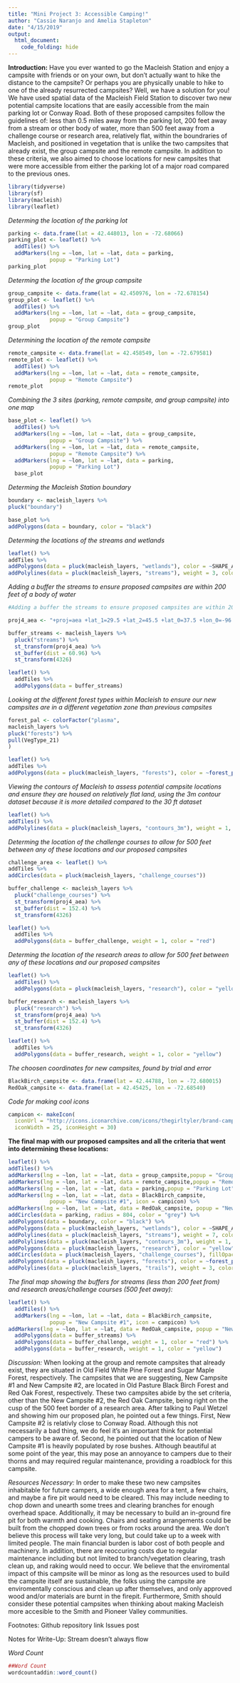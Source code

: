 ```yaml
---
title: "Mini Project 3: Accessible Camping!"
author: "Cassie Naranjo and Amelia Stapleton"
date: "4/15/2019"
output: 
  html_document:
    code_folding: hide
---
```

**Introduction:**
Have you ever wanted to go the Macleish Station and enjoy a campsite with friends or on your own, but don't actually want to hike the distance to the campsite? Or perhaps you are physically unable to hike to one of the already resurrected campsites? Well, we have a solution for you! We have used spatial data of the Macleish Field Station to discover two new potential campsite locations that are easily accessible from the main parking lot or Conway Road. Both of these proposed campsites follow the guidelines of: less than 0.5 miles away from the parking lot, 200 feet away from a stream or other body of water, more than 500 feet away from a challenge course or research area, relatively flat, within the boundraries of Macleish, and positioned in vegetation that is unlike the two campsites that already exist, the group campsite and the remote campsite. In addition to these criteria, we also aimed to choose locations for new campsites that were more accessible from either the parking lot of a major road compared to the previous ones. 

```r
library(tidyverse)
library(sf)
library(macleish)
library(leaflet)
```
*Determing the location of the parking lot*
```r

parking <- data.frame(lat = 42.448013, lon = -72.68066)
parking_plot <- leaflet() %>%
  addTiles() %>%
  addMarkers(lng = ~lon, lat = ~lat, data = parking,
             popup = "Parking Lot")
parking_plot
```
*Determing the location of the group campsite*
```r

group_campsite <- data.frame(lat = 42.450976, lon = -72.678154)
group_plot <- leaflet() %>%
  addTiles() %>%
  addMarkers(lng = ~lon, lat = ~lat, data = group_campsite,
             popup = "Group Campsite")
group_plot
```
*Determining the location of the remote campsite*
```r

remote_campsite <- data.frame(lat = 42.458549, lon = -72.679581)
remote_plot <- leaflet() %>%
  addTiles() %>%
  addMarkers(lng = ~lon, lat = ~lat, data = remote_campsite,
             popup = "Remote Campsite")
remote_plot
```
*Combining the 3 sites (parking, remote campsite, and group campsite) into one map*
```r

base_plot <- leaflet() %>%
  addTiles() %>%
  addMarkers(lng = ~lon, lat = ~lat, data = group_campsite,
             popup = "Group Campsite") %>%
  addMarkers(lng = ~lon, lat = ~lat, data = remote_campsite,
             popup = "Remote Campsite") %>%
  addMarkers(lng = ~lon, lat = ~lat, data = parking,
             popup = "Parking Lot") 
  base_plot
```
*Determing the Macleish Station boundary*
```r

boundary <- macleish_layers %>% 
pluck("boundary")

base_plot %>%
addPolygons(data = boundary, color = "black")
```
*Determing the locations of the streams and wetlands*
```r

leaflet() %>%
addTiles %>% 
addPolygons(data = pluck(macleish_layers, "wetlands"), color = ~SHAPE_AREA, popup = ~IT_VALDESC) %>%
addPolylines(data = pluck(macleish_layers, "streams"), weight = 3, color = "orange")
```
*Adding a buffer the streams to ensure proposed campsites are within 200 feet of a body of water*
```r
#Adding a buffer the streams to ensure proposed campsites are within 200 feet of a body of water

proj4_aea <- "+proj=aea +lat_1=29.5 +lat_2=45.5 +lat_0=37.5 +lon_0=-96 +x_0=0 +y_0=0 +ellps=GRS80 +datum=NAD83 +units=m +no_defs"

buffer_streams <- macleish_layers %>%
  pluck("streams") %>%
  st_transform(proj4_aea) %>%
  st_buffer(dist = 60.96) %>%
  st_transform(4326)

leaflet() %>%
  addTiles %>% 
  addPolygons(data = buffer_streams)
```
*Looking at the different forest types within Macleish to ensure our new campsites are in a different vegetation zone than previous campsites*
```r

forest_pal <- colorFactor("plasma", 
macleish_layers %>%
pluck("forests") %>%
pull(VegType_21)
)

leaflet() %>%
addTiles %>% 
addPolygons(data = pluck(macleish_layers, "forests"), color = ~forest_pal(VegType_21), fillOpacity = 0.8, weight = 0.1, popup = ~Sheet1__Na)
```
*Viewing the contours of Macleish to assess potential campsite locations and ensure they are housed on relatively flat land, using the 3m contour dataset because it is more detailed compared to the 30 ft dataset*
```r

leaflet() %>%
addTiles() %>%
addPolylines(data = pluck(macleish_layers, "contours_3m"), weight = 1, color = "red") 
```
*Determing the location of the challenge courses to allow for 500 feet between any of these locations and our proposed campsites*
```r

challenge_area <- leaflet() %>%
addTiles %>% 
addCircles(data = pluck(macleish_layers, "challenge_courses"))

buffer_challenge <- macleish_layers %>%
  pluck("challenge_courses") %>%
  st_transform(proj4_aea) %>%
  st_buffer(dist = 152.4) %>%
  st_transform(4326)

leaflet() %>%
  addTiles %>% 
  addPolygons(data = buffer_challenge, weight = 1, color = "red")
```
*Determing the location of the research areas to allow for 500 feet between any of these locations and our proposed campsites*
```r

leaflet() %>%
  addTiles() %>%
  addPolygons(data = pluck(macleish_layers, "research"), color = "yellow")

buffer_research <- macleish_layers %>%
  pluck("research") %>%
  st_transform(proj4_aea) %>%
  st_buffer(dist = 152.4) %>%
  st_transform(4326)

leaflet() %>%
  addTiles %>% 
  addPolygons(data = buffer_research, weight = 1, color = "yellow")

```
*The choosen coordinates for new campsites, found by trial and error*
```r

BlackBirch_campsite <- data.frame(lat = 42.44788, lon = -72.680015)
RedOak_campsite <- data.frame(lat = 42.45425, lon = -72.68540)
```
*Code for making cool icons*
```r

campicon <- makeIcon(
  iconUrl = "http://icons.iconarchive.com/icons/thegirltyler/brand-camp/256/Camp-Fire-Stories-icon.png",
  iconWidth = 25, iconHeight = 30)
```
**The final map with our proposed campsites and all the criteria that went into determining these locations:**
```r
leaflet() %>%
addTiles() %>%
addMarkers(lng = ~lon, lat = ~lat, data = group_campsite,popup = "Group Campsite") %>%
addMarkers(lng = ~lon, lat = ~lat, data = remote_campsite,popup = "Remote Campsite") %>%
addMarkers(lng = ~lon, lat = ~lat, data = parking,popup = "Parking Lot") %>%
addMarkers(lng = ~lon, lat = ~lat, data = BlackBirch_campsite,
             popup = "New Campsite #1", icon = campicon) %>%
addMarkers(lng = ~lon, lat = ~lat, data = RedOak_campsite, popup = "New Campsite #2", icon = campicon) %>%
addCircles(data = parking, radius = 804, color = "grey") %>%
addPolygons(data = boundary, color = "black") %>%
addPolygons(data = pluck(macleish_layers, "wetlands"), color = ~SHAPE_AREA, popup = ~IT_VALDESC) %>%
addPolylines(data = pluck(macleish_layers, "streams"), weight = 7, color = "navy") %>%
addPolylines(data = pluck(macleish_layers, "contours_3m"), weight = 1, color = "red") %>%
addPolygons(data = pluck(macleish_layers, "research"), color = "yellow") %>%
addCircles(data = pluck(macleish_layers, "challenge_courses"), fillOpacity = 1) %>%
addPolygons(data = pluck(macleish_layers, "forests"), color = ~forest_pal(VegType_21), fillOpacity = 0.5, weight = 0.1, popup = ~Sheet1__Na) %>%
addPolylines(data = pluck(macleish_layers, "trails"), weight = 3, color = "black")
```
*The final map showing the buffers for streams (less than 200 feet from) and research areas/challenge courses (500 feet away):*
```r
leaflet() %>%
  addTiles() %>%
  addMarkers(lng = ~lon, lat = ~lat, data = BlackBirch_campsite,
             popup = "New Campsite #1", icon = campicon) %>%
addMarkers(lng = ~lon, lat = ~lat, data = RedOak_campsite, popup = "New Campsite #2", icon = campicon) %>%
  addPolygons(data = buffer_streams) %>%
  addPolygons(data = buffer_challenge, weight = 1, color = "red") %>%
  addPolygons(data = buffer_research, weight = 1, color = "yellow")
```

*Discussion:*
When looking at the group and remote campsites that already exist, they are situated in Old Field White Pine Forest and Sugar Maple Forest, respectively. The campsites that we are suggesting, New Campsite #1 and New Campsite #2, are located in Old Pasture Black Birch Forest and Red Oak Forest, respectively. These two campsites abide by the set criteria, other than the New Campsite #2, the Red Oak Campsite, being right on the cusp of the 500 feet border of a research area. After talking to Paul Wetzel and showing him our proposed plan, he pointed out a few things. First, New Campsite #2 is relativly close to Conway Road. Although this not necessarily a bad thing, we do feel it's an important think for potential campers to be aware of. Second, he pointed out that the location of New Campsite #1 is heavily populated by rose bushes. Although beautiful at some point of the year, this may pose an annoyance to campers due to their thorns and may required regular maintenance, providing a roadblock for this campsite.

*Resources Necessary:*
In order to make these two new campsites inhabitable for future campers, a wide enough area for a tent, a few chairs, and maybe a fire pit would need to be cleared. This may include needing to chop down and unearth some trees and clearing branches for enough overhead space. Additionally, it may be necessary to build an in-ground fire pit for both warmth and cooking. Chairs and seating arrangements could be built from the chopped down trees or from rocks around the area. We don't believe this process will take very long, but could take up to a week with limited people. The main financial burden is labor cost of both people and machinery. In addition, there are reoccuring costs due to regular maintenance including but not limited to branch/vegetation clearing, trash clean up, and raking would need to occur. We believe that the enviromental impact of this campsite will be minor as long as the resources used to build the campsite itself are sustainable, the folks using the campsite are enviromentally conscious and clean up after themselves, and only approved wood and/or materials are burnt in the firepit. Furthermore, Smith should consider these potential campsites when thinking about making Macleish more accesible to the Smith and Pioneer Valley communities.

Footnotes:
Github repository link
Issues post

Notes for Write-Up:
Stream doesn't always flow 

*Word Count*
```r
##Word Count
wordcountaddin::word_count()
```